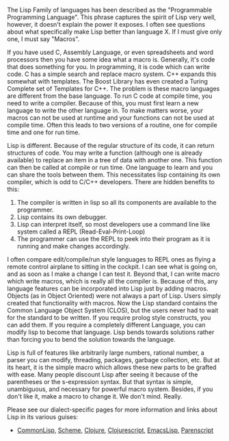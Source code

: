 The Lisp Family of languages has been described as the "Programmable Programming Language". 
This phrase captures the spirit of Lisp very well, however, it doesn't explain the power it exposes. 
I often see questions about what specifically make Lisp better than language X. 
If I must give only one, I must say "Macros". 

If you have used C, Assembly Language, or even spreadsheets and word processors then you have some idea what a macro is.
Generally, it's code that does something for you.
In programming, it is code which can write code. 
C has a simple search and replace macro system. 
C++ expands this somewhat with templates.
The Boost Library has even created a Turing Complete set of Templates for C++.
The problem is these macro languages are different from the base language. 
To run C code at compile time, you need to write a compiler. 
Because of this, you must first learn a new language to write the other language in.
To make matters worse, your macros can not be used at runtime and your functions can not be used at compile time. 
Often this leads to two versions of a routine, one for compile time and one for run time.

Lisp is different. 
Because of the regular structure of its code, it can return structures of code.
You may write a function (although one is already available) to replace an item in a tree of data with another one.
This function can then be called at compile or run time. 
One language to learn and you can share the tools between them.
This necessitates lisp containing its own compiler, which is odd to C/C++ developers.
There are hidden benefits to this: 

# The compiler is written in lisp so all its components are available to the programmer.
# Lisp contains its own debugger.
# Lisp can interpret itself, so most developers use a command line like system called a REPL (Read-Eval-Print-Loop)
# The programmer can use the REPL to peek into their program as it is running and make changes accordingly.

I often compare edit/compile/run style languages to REPL ones as flying a remote control airplane to sitting in the cockpit. 
I can see what is going on, and as soon as I make a change I can test it. 
Beyond that, I can write macro which write macros, which is really all the compiler is.
Because of this, any language features can be incorporated into Lisp just by adding macros.
Objects (as in Object Oriented) were not always a part of Lisp.
Users simply created that functionality with macros. 
Now the Lisp standard contains the Common Language Object System (CLOS), but the users never had to wait for the standard to be written.
If you require prolog style constructs, you can add them. 
If you require a completely different Language, you can modify lisp to become that language. 
Lisp bends towards solutions rather than forcing you to bend the solution towards the language.

Lisp is full of features like arbitrarily large numbers, rational number, a parser you can modify, threading, packages, garbage collection, etc.
But at its heart, it is the simple macro which allows these new parts to be grafted with ease.
Many people discount Lisp after seeing it because of the parentheses or the s-expression syntax.
But that syntax is simple, unambiguous, and necessary for powerful macro system.
Besides, if you don't like it, make a macro to change it. 
We don't mind. Really.


Please see our dialect-specific pages for more information and links about Lisp in its various guises:

* [[CommonLisp]], [[Scheme]], [[Clojure]], [[Clojurescript]], [[EmacsLisp]], [[Parenscript]]